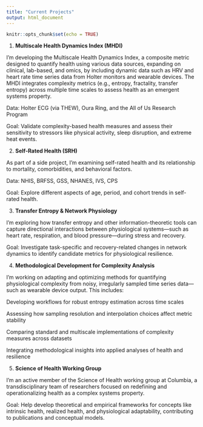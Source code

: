 ```yaml
---
title: "Current Projects"
output: html_document
---
```



```r
knitr::opts_chunk$set(echo = TRUE)
```

1. **Multiscale Health Dynamics Index (MHDI)**

I’m developing the Multiscale Health Dynamics Index, a composite metric designed to quantify health using various data sources, expanding on clinical, lab-based, and omics, by including dynamic data such as HRV and heart rate time series data from Holter monitors and wearable devices. The MHDI integrates complexity metrics (e.g., entropy, fractality, transfer entropy) across multiple time scales to assess health as an emergent systems property.

Data: Holter ECG (via THEW), Oura Ring, and the All of Us Research Program

Goal: Validate complexity-based health measures and assess their sensitivity to stressors like physical activity, sleep disruption, and extreme heat events.

2. **Self-Rated Health (SRH)**

As part of a side project, I’m examining self-rated health and its relationship to mortality, comorbidities, and behavioral factors.

Data: NHIS, BRFSS, GSS, NHANES, IVS, CPS

Goal: Explore different aspects of age, period, and cohort trends in self-rated health.

3. **Transfer Entropy & Network Physiology**

I'm exploring how transfer entropy and other information-theoretic tools can capture directional interactions between physiological systems—such as heart rate, respiration, and blood pressure—during stress and recovery.

Goal: Investigate task-specific and recovery-related changes in network dynamics to identify candidate metrics for physiological resilience.

4. **Methodological Development for Complexity Analysis**

I’m working on adapting and optimizing methods for quantifying physiological complexity from noisy, irregularly sampled time series data—such as wearable device output. This includes:

Developing workflows for robust entropy estimation across time scales

Assessing how sampling resolution and interpolation choices affect metric stability

Comparing standard and multiscale implementations of complexity measures across datasets

Integrating methodological insights into applied analyses of health and resilience

5. **Science of Health Working Group**

I’m an active member of the Science of Health working group at Columbia, a transdisciplinary team of researchers focused on redefining and operationalizing health as a complex systems property.

Goal: Help develop theoretical and empirical frameworks for concepts like intrinsic health, realized health, and physiological adaptability, contributing to publications and conceptual models.

